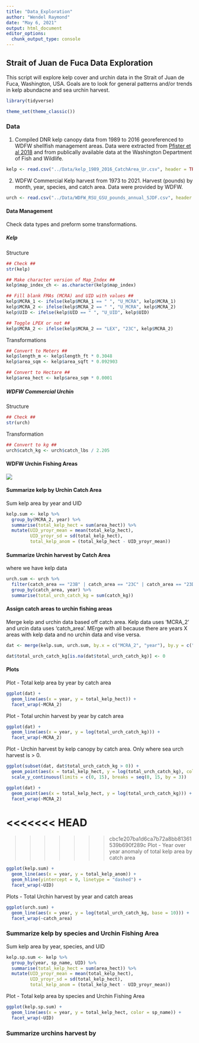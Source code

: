 ```yaml
---
title: "Data_Exploration"
author: "Wendel Raymond"
date: "May 6, 2021"
output: html_document
editor_options: 
  chunk_output_type: console
---
```

## Strait of Juan de Fuca Data Exploration
This script will explore kelp cover and urchin data in the Strait of Juan de Fuca, Washington, USA. Goals are to look for general patterns and/or trends in kelp abundacne and sea urchin harvest.

```r
library(tidyverse)

theme_set(theme_classic())
```

### Data
1) Compiled DNR kelp canopy data from 1989 to 2016 georeferenced to WDFW shellfish management areas. Data were extracted from [Pfister et al 2018](https://besjournals.onlinelibrary.wiley.com/doi/full/10.1111/1365-2745.12908) and from publically available data at the Washington Department of Fish and Wildlife.

```r
kelp <- read.csv("../Data/kelp_1989_2016_CatchArea_Ur.csv", header = TRUE, stringsAsFactors = FALSE)
```

2) WDFW Commercial Kelp harvest from 1973 to 2021. Harvest (pounds) by month, year, species, and catch area. Data were provided by WDFW.

```r
urch <- read.csv("../Data/WDFW_RSU_GSU_pounds_annual_SJDF.csv", header = TRUE, stringsAsFactors = FALSE)
```


#### Data Management
Check data types and preform some transformations.

##### Kelp
Structure
```r
## Check ##
str(kelp)

## Make character version of Map_Index ##
kelp$map_index_ch <- as.character(kelp$map_index)

## Fill blank FMAs (MCRA) and UID with values ##
kelp$MCRA_1 <- ifelse(kelp$MCRA_1 == " ", "U_MCRA", kelp$MCRA_1)
kelp$MCRA_2 <- ifelse(kelp$MCRA_2 == " ", "U_MCRA", kelp$MCRA_2)
kelp$UID <- ifelse(kelp$UID == " ", "U_UID", kelp$UID)

## Toggle LPEX or not ##
kelp$MCRA_2 <- ifelse(kelp$MCRA_2 == "LEX", "23C", kelp$MCRA_2)
```

Transformations
```r
## Convert to Meters ##
kelp$length_m <- kelp$length_ft * 0.3048
kelp$area_sqm <- kelp$area_sqft * 0.092903

## Convert to Hectare ##
kelp$area_hect <- kelp$area_sqm * 0.0001
```

##### WDFW Commercial Urchin

Structure
```r
## Check ##
str(urch)
```

Transformation
```r
## Convert to kg ##
urch$catch_kg <- urch$catch_lbs / 2.205
```

#### WDFW Urchin Fishing Areas
![](https://wdfw.wa.gov/sites/default/files/styles/page_body_full_width/public/2019-02/urchin.jpg?itok=rIFNmA9l)

#### Summarize kelp by Urchin Catch Area

Sum kelp area by year and UID
```r
kelp.sum <- kelp %>% 
  group_by(MCRA_2, year) %>% 
  summarise(total_kelp_hect = sum(area_hect)) %>% 
  mutate(UID_yroyr_mean = mean(total_kelp_hect),
         UID_yroyr_sd = sd(total_kelp_hect),
         total_kelp_anom = (total_kelp_hect - UID_yroyr_mean))
```

#### Summarize Urchin harvest by Catch Area
where we have kelp data
```r
urch.sum <- urch %>% 
  filter(catch_area == "23B" | catch_area == "23C" | catch_area == "23D" | catch_area == "29") %>% 
  group_by(catch_area, year) %>%
  summarise(total_urch_catch_kg = sum(catch_kg))
```

#### Assign catch areas to urchin fishing areas
Merge kelp and urchin data based off catch area. Kelp data uses 'MCRA_2' and urcin data uses 'catch_area'. MErge with all because there are years X areas with kelp data and no urchin data and vise versa.
```r
dat <- merge(kelp.sum, urch.sum, by.x = c("MCRA_2", "year"), by.y = c("catch_area", "year"), all = TRUE)

dat$total_urch_catch_kg[is.na(dat$total_urch_catch_kg)] <- 0
```

#### Plots

Plot - Total kelp area by year by catch area
```r
ggplot(dat) +
  geom_line(aes(x = year, y = total_kelp_hect)) +
  facet_wrap(~MCRA_2)
```

Plot - Total urchin harvest by year by catch area
```r
ggplot(dat) +
  geom_line(aes(x = year, y = log(total_urch_catch_kg))) +
  facet_wrap(~MCRA_2)
```

Plot - Urchin harvest by kelp canopy by catch area. Only where sea urch harvest is > 0.
```r
ggplot(subset(dat, dat$total_urch_catch_kg > 0)) +
  geom_point(aes(x = total_kelp_hect, y = log(total_urch_catch_kg), color = MCRA_2)) +
  scale_y_continuous(limits = c(0, 15), breaks = seq(0, 15, by = 3))
```

```r
ggplot(dat) +
  geom_point(aes(x = total_kelp_hect, y = log(total_urch_catch_kg))) +
  facet_wrap(~MCRA_2)
```

<<<<<<< HEAD
=======

>>>>>>> cbc1e207ba1d6ca7b72a8bb81361539b690f289c
Plot - Year over year anomaly of total kelp area by catch area
```r
ggplot(kelp.sum) +
  geom_line(aes(x = year, y = total_kelp_anom)) +
  geom_hline(yintercept = 0, linetype = "dashed") +
  facet_wrap(~UID)
```

Plots - Total Urchin harvest by year and catch areas 
```r
ggplot(urch.sum) +
  geom_line(aes(x = year, y = log(total_urch_catch_kg, base = 10))) +
  facet_wrap(~catch_area)
```


### Summarize kelp by species and Urchin Fishing Area

Sum kelp area by year, species, and UID
```r
kelp.sp.sum <- kelp %>%
  group_by(year, sp_name, UID) %>% 
  summarise(total_kelp_hect = sum(area_hect)) %>% 
  mutate(UID_yroyr_mean = mean(total_kelp_hect),
         UID_yroyr_sd = sd(total_kelp_hect),
         total_kelp_anom = (total_kelp_hect - UID_yroyr_mean))
```

Plot - Total kelp area by species and Urchin Fishing Area 
```r
ggplot(kelp.sp.sum) +
  geom_line(aes(x = year, y = total_kelp_hect, color = sp_name)) +
  facet_wrap(~UID)
```

### Summarize urchins harvest by 